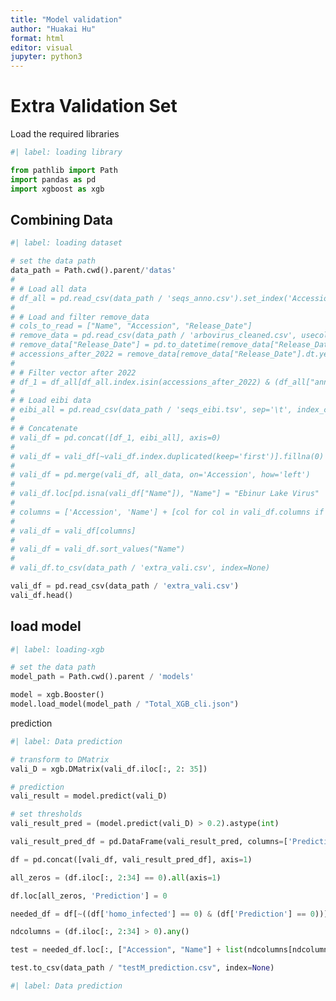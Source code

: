 ```yaml
---
title: "Model validation"
author: "Huakai Hu"
format: html
editor: visual
jupyter: python3
---
```


# Extra Validation Set

Load the required libraries

```python
#| label: loading library

from pathlib import Path
import pandas as pd
import xgboost as xgb
```

## Combining Data

```python
#| label: loading dataset

# set the data path
data_path = Path.cwd().parent/'datas'
# 
# # Load all data
# df_all = pd.read_csv(data_path / 'seqs_anno.csv').set_index('Accession')
# 
# # Load and filter remove_data
# cols_to_read = ["Name", "Accession", "Release_Date"]
# remove_data = pd.read_csv(data_path / 'arbovirus_cleaned.csv', usecols=cols_to_read)
# remove_data["Release_Date"] = pd.to_datetime(remove_data["Release_Date"], errors='coerce')
# accessions_after_2022 = remove_data[remove_data["Release_Date"].dt.year >= 2022]["Accession"].tolist()
# 
# # Filter vector after 2022
# df_1 = df_all[df_all.index.isin(accessions_after_2022) & (df_all["anno"] == "vector")].iloc[:, list(range(0, 33)) + [36]]
# 
# # Load eibi data
# eibi_all = pd.read_csv(data_path / 'seqs_eibi.tsv', sep='\t', index_col="query").iloc[:, list(range(6, 39))] 
# 
# # Concatenate
# vali_df = pd.concat([df_1, eibi_all], axis=0)
# 
# vali_df = vali_df[~vali_df.index.duplicated(keep='first')].fillna(0)
# 
# vali_df = pd.merge(vali_df, all_data, on='Accession', how='left')
# 
# vali_df.loc[pd.isna(vali_df["Name"]), "Name"] = "Ebinur Lake Virus"
# 
# columns = ['Accession', 'Name'] + [col for col in vali_df.columns if col not in ['Accession', 'Name']]
# 
# vali_df = vali_df[columns]
# 
# vali_df = vali_df.sort_values("Name")
# 
# vali_df.to_csv(data_path / 'extra_vali.csv', index=None)

vali_df = pd.read_csv(data_path / 'extra_vali.csv')
vali_df.head()
```

## load model

```python
#| label: loading-xgb

# set the data path
model_path = Path.cwd().parent / 'models'

model = xgb.Booster()
model.load_model(model_path / "Total_XGB_cli.json")
```

prediction

```python
#| label: Data prediction

# transform to DMatrix
vali_D = xgb.DMatrix(vali_df.iloc[:, 2: 35])

# prediction
vali_result = model.predict(vali_D)

# set thresholds
vali_result_pred = (model.predict(vali_D) > 0.2).astype(int)

vali_result_pred_df = pd.DataFrame(vali_result_pred, columns=['Prediction'])

df = pd.concat([vali_df, vali_result_pred_df], axis=1)

all_zeros = (df.iloc[:, 2:34] == 0).all(axis=1)

df.loc[all_zeros, 'Prediction'] = 0

needed_df = df[~((df['homo_infected'] == 0) & (df['Prediction'] == 0))]

ndcolumns = (df.iloc[:, 2:34] > 0).any()

test = needed_df.loc[:, ["Accession", "Name"] + list(ndcolumns[ndcolumns].index) + ["Prediction", "homo_infected"]]

test.to_csv(data_path / "testM_prediction.csv", index=None)
```

```python
#| label: Data prediction


```
